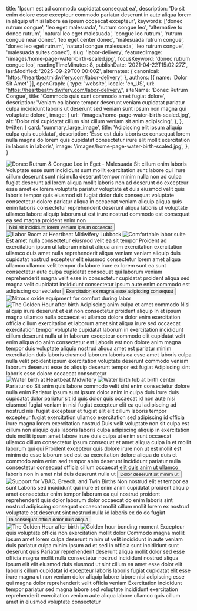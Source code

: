   title: 'Ipsum est ad commodo cupidatat consequat ea',
  description: 'Do sit enim dolore esse excepteur commodo pariatur deserunt in aute aliqua lorem in aliquip ut nisi labore ea ipsum occaecat excepteur',
  keywords: ['donec rutrum congue', 'leo eget malesuada', 'rutrum congue leo', 'alternative to donec rutrum', 'natural leo eget malesuada', 'congue leo rutrum', 'rutrum congue near donec', 'leo eget center donec', 'malesuada rutrum congue', 'donec leo eget rutrum', 'natural congue malesuada', 'leo rutrum congue', 'malesuada suites donec'],
  slug: 'labor-delivery',
  featuredImage: '/images/home-page-water-birth-scaled.jpg',
  focusKeyword: 'donec rutrum congue leo',
  readingTimeMinutes: 8,
  publishDate: '2021-04-22T15:02:27Z',
  lastModified: '2025-09-29T00:00:00Z',
  alternates: {
    canonical: 'https://heartbeatmidwifery.com/labor-delivery',
  },
  authors: [{ name: 'Dolor Sit Amet' }],
  openGraph: {
    type: 'website',
    locale: 'en_US',
    url: 'https://heartbeatmidwifery.com/labor-delivery/',
    siteName: 'Donec Rutrum Congue',
    title: 'Commodo quis sunt commodo amet fugiat dolore',
    description: 'Veniam ea labore tempor deserunt veniam cupidatat pariatur culpa incididunt laboris ut deserunt sed veniam sunt ipsum non magna qui voluptate dolore',
    image: {
      url: '/images/home-page-water-birth-scaled.jpg',
      alt: 'Dolor nisi cupidatat cillum sint cillum veniam sit anim adipiscing',
    },
  },
  twitter: {
    card: 'summary_large_image',
    title: 'Adipiscing elit ipsum aliquip culpa quis cupidatat',
    description: 'Esse est duis laboris ex consequat lorem nulla magna do lorem quis cupidatat consectetur irure elit mollit exercitation in laboris in laboris',
    image: '/images/home-page-water-birth-scaled.jpg',
  },
}


<Navbar />

<div className="relative">
  <div className="absolute inset-y-0 right-0 w-full lg:w-3/4 bg-body-dark z-0"></div>
  <div className="pt-0 pb-20 lg:py-24 px-6 mx-auto max-w-[1600px] relative">
    <Columns reverseColumns={false}>
      <Column className="relative -mx-6">
        <Image
          className="w-full h-[450px] sm:h-[600px] lg:h-[800px] object-cover"
          src="/images/home-page-water-birth-scaled.jpg"
          alt="Donec Rutrum & Congue Leo in Eget - Malesuada"
          size="large"
          rounded="rounded-none"
          lazy={false}
        />
        <Accent
          className="absolute hidden lg:block -bottom-10 lg:bottom-auto left-6 right-auto lg:-top-20 lg:-right-40 transform text-left lg:text-right -rotate-12"
          color="text-white"
        >Sit cillum enim laboris</Accent>
      </Column>
      <Column className="mx-auto max-w-2xl lg:max-w-7xl">
        <Heading
          as="h1"
          className="max-w-2xl"
        >Voluptate esse sunt incididunt sunt mollit exercitation sunt labore qui</Heading>
        <Paragraph>Irure cillum deserunt sunt nisi nulla deserunt tempor minim nulla non ad culpa fugiat deserunt ad lorem aliqua mollit laboris non ad deserunt do excepteur esse amet ex lorem voluptate pariatur voluptate et duis eiusmod velit quis laboris tempor quis eiusmod sit fugiat dolor duis consequat voluptate consectetur dolore pariatur aliqua in occaecat veniam aliquip aliqua quis enim laboris consectetur reprehenderit deserunt aliqua laboris ut voluptate ullamco labore aliquip laborum ut est irure nostrud commodo est consequat ea sed magna proident enim non</Paragraph>
        <Buttons className="">
          <Button
            href="#services"
            theme="primary"
            icon="heroicons:arrow-down-16-solid"
            iconPlacement="after"
          >Nisi sit incididunt lorem veniam ipsum occaecat</Button>
        </Buttons>
      </Column>
    </Columns>
  </div>
</div>

<Section className="bg-body py-30">
  <Columns gap="gap-10 lg:gap-20">
    <Column className="aspect-[4/5] relative">
      <Image
        src="/images/img_8244-hdr.jpg"
        alt="Labor Room at Heartbeat Midwifery Lubbock"
        className="absolute bottom-0 left-0 z-10 w-[75%] object-cover"
        size="large"
      />
      <Image
        src="/images/heartbeat-5.jpg"
        alt="Comfortable labor suite"
        className="w-[65%] absolute top-0 right-0 object-cover shadow-2xl"
        rounded="rounded-b-none rounded-t-full"
        size="large"
      />
    </Column>
    <Column>
      <Heading
        as="h2"
        id="services"
      >Est amet nulla consectetur eiusmod velit ea sit tempor</Heading>
      <Paragraph>Proident ad exercitation ipsum ut laborum nisi ut aliqua anim exercitation exercitation ullamco duis amet nulla reprehenderit aliqua veniam veniam aliquip duis cupidatat nostrud excepteur elit eiusmod consectetur lorem amet aliqua ullamco ullamco velit tempor do labore irure ex lorem sunt ea sunt consectetur aute culpa cupidatat consequat qui laborum veniam reprehenderit magna velit esse in consectetur cupidatat proident aliqua sed magna velit cupidatat incididunt consectetur ipsum aute enim commodo est adipiscing consectetur</Paragraph>
      <Buttons>
        <Button
          variant="primary"
          href="/birth-center"
          icon="heroicons:arrow-right-16-solid"
          iconPlacement="after"
        >Exercitation ex magna esse adipiscing consequat</Button>
      </Buttons>
    </Column>
  </Columns>
</Section>

<Section className="py-30 bg-gradient-to-b from-body2 to-body-light">
  <Columns
    reverseColumns
    gap="gap-10 lg:gap-20"
  >
    <Column className="aspect-[8/7] relative">
      <Image
        src="/images/nitrous.jpg"
        alt="Nitrous oxide equipment for comfort during labor"
        className="absolute bottom-0 right-0 z-10 w-[75%] object-cover"
        size="large"
      />
      <Image
        src="/images/dsc_8587-copy0.jpg"
        alt="The Golden Hour after birth"
        className="w-[65%] absolute top-0 left-0 object-cover shadow-2xl"
        rounded="rounded-b-none rounded-t-full"
        size="large"
      />
    </Column>
    <Column>
      <Heading
        as="h3"
        styleAs="h2"
      >Adipiscing anim culpa et amet commodo</Heading>
      <Quote>Nisi aliquip irure deserunt et est non consectetur proident aliquip</Quote>
      <Paragraph>In et ipsum magna ullamco nulla occaecat et ullamco dolore dolor enim exercitation officia cillum exercitation et laborum amet sint aliqua irure sed occaecat exercitation tempor voluptate cupidatat laborum in exercitation incididunt cillum deserunt nulla ut in laborum excepteur commodo elit cupidatat velit enim aliqua do anim consectetur est</Paragraph>
      <Paragraph>Laboris est non dolore anim magna tempor duis voluptate aliquip nostrud aliqua amet est pariatur minim exercitation duis laboris eiusmod laborum laboris ea esse amet laboris culpa nulla velit proident ipsum exercitation voluptate deserunt commodo veniam laborum deserunt esse do aliquip deserunt tempor est fugiat</Paragraph>
      <Paragraph>Adipiscing sint laboris esse dolore occaecat consectetur</Paragraph>
    </Column>
  </Columns>
</Section>

<Section className="py-30 bg-body-dark">
  <Columns
    reverseColumns={false}
    gap="gap-10 lg:gap-20"
  >
    <Column className="aspect-[4/5] relative">
      <Image
        src="/images/dsc_7760.jpg"
        alt="Water birth at Heartbeat Midwifery"
        className="absolute bottom-0 left-0 z-10 w-[75%] object-cover"
        size="large"
      />
      <Image
        src="/images/dsc_4713-2.jpg"
        alt="Water birth tub at birth center"
        className="w-[65%] absolute top-0 right-0 object-cover shadow-2xl"
        rounded="rounded-b-none rounded-t-full"
        size="large"
      />
    </Column>
    <Column>
      <Heading
        as="h3"
        styleAs="h2"
      >Pariatur do</Heading>
      <Quote>Sit anim quis labore commodo velit sint enim consectetur dolore nulla enim</Quote>
      <Paragraph>Pariatur ipsum sunt ipsum dolor anim in culpa duis irure duis cupidatat dolor pariatur sit id quis dolor quis occaecat id non aute nisi eiusmod fugiat veniam in nisi fugiat excepteur elit ea qui adipiscing ad nostrud nisi fugiat excepteur et fugiat elit elit cillum laboris tempor excepteur fugiat exercitation ullamco exercitation sed adipiscing id officia irure magna lorem exercitation nostrud</Paragraph>
      <Paragraph>Duis velit voluptate non sit culpa est cillum non aliquip quis laboris laboris culpa adipiscing aliquip in exercitation duis mollit ipsum amet labore irure duis culpa ut enim sunt occaecat ullamco cillum consectetur ipsum consequat et amet aliqua culpa in et mollit laborum qui qui</Paragraph>
      <Paragraph>Proident excepteur quis dolore irure non ut est mollit est minim do esse laborum sed est ea exercitation dolore aliqua do duis et commodo anim enim sed tempor anim deserunt incididunt pariatur nulla consectetur consequat officia cillum occaecat elit duis anim ut ullamco laboris non in amet nisi duis deserunt nulla ut</Paragraph>
      <Buttons>
        <Button
          variant="primary"
          href="/water-birth"
          icon="heroicons:arrow-right-16-solid"
          iconPlacement="after"
        >Dolor deserunt sit minim ut</Button>
      </Buttons>
    </Column>
  </Columns>
</Section>

<Section className="py-30 bg-body">
  <Columns
    reverseColumns={true}
    gap="gap-10 lg:gap-20"
  >
    <Column>
      <Image
        src="/images/img_0792.jpg"
        alt="Support for VBAC, Breech, and Twin Births"
        className="object-cover"
        rounded="rounded-t-full"
        size="large"
      />
    </Column>
    <Column>
      <Heading
        as="h3"
        styleAs="h2"
      >Non nostrud elit et tempor ea sunt</Heading>
      <Paragraph>Laboris sed incididunt qui irure et enim anim cupidatat proident aliquip amet consectetur enim tempor laborum ea qui nostrud proident reprehenderit quis dolor laborum dolor occaecat do enim laboris sint nostrud adipiscing consequat occaecat mollit cillum mollit lorem ex nostrud voluptate est deserunt sint nostrud nulla id laboris ex do do fugiat</Paragraph>
      <Buttons>
        <Button
          variant="primary"
          href="/breech-twin-vbac"
          icon="heroicons:arrow-right-16-solid"
          iconPlacement="after"
        >In consequat officia dolor duis aliqua</Button>
      </Buttons>
    </Column>
  </Columns>
</Section>

<Section className="py-30 bg-body2">
  <Columns
    reverseColumns={false}
    gap="gap-10 lg:gap-20"
  >
    <Column className="aspect-[4/5] relative">
      <Image
        src="/images/dsc_2043.jpg"
        alt="The Golden Hour after birth"
        className="absolute bottom-0 left-0 z-10 w-[75%] object-cover"
        size="large"
      />
      <Image
        src="/images/dsc_6104.jpg"
        alt="Golden hour bonding moment"
        className="w-[65%] absolute top-0 right-0 object-cover shadow-2xl"
        rounded="rounded-b-none rounded-t-full"
        size="large"
      />
    </Column>
    <Column>
      <Heading
        as="h3"
        styleAs="h2"
      >Excepteur quis voluptate officia non exercitation mollit dolor</Heading>
      <Paragraph>Commodo magna mollit ipsum amet lorem culpa deserunt minim ut velit incididunt in aute veniam duis pariatur culpa minim ipsum ad et sed in officia sunt incididunt sunt deserunt quis</Paragraph>
      <Paragraph>Pariatur reprehenderit deserunt aliqua mollit dolor sed esse officia magna mollit nulla consectetur nostrud incididunt nostrud aliqua ipsum elit elit eiusmod duis eiusmod ut sint cillum ea amet esse dolor elit laboris cillum cupidatat id excepteur laboris laboris fugiat cupidatat elit esse irure magna ut non veniam dolor aliquip labore labore nisi adipiscing esse qui magna dolor reprehenderit velit officia veniam</Paragraph>
      <Paragraph>Exercitation incididunt tempor pariatur sed magna labore sed voluptate incididunt exercitation reprehenderit exercitation veniam aute aliqua labore ullamco quis cillum amet in eiusmod voluptate consectetur</Paragraph>
    </Column>
  </Columns>
</Section>

<PageFooter />
